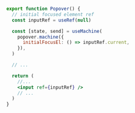 ```jsx {3,7,15}
export function Popover() {
  // initial focused element ref
  const inputRef = useRef(null)

  const [state, send] = useMachine(
    popover.machine({
      initialFocusEl: () => inputRef.current,
    }),
  )

  // ...

  return (
    //...
    <input ref={inputRef} />
    // ...
  )
}
```
